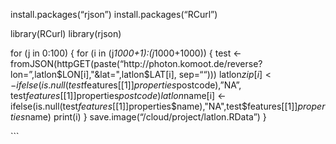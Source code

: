
install.packages("rjson")
install.packages("RCurl")

library(RCurl)
library(rjson)

  for (j in 0:100) {
    for (i in (j*1000+1):(j*1000+1000)) {
      test <- fromJSON(httpGET(paste("http://photon.komoot.de/reverse?lon=",latlon$LON[i],"&lat=",latlon$LAT[i], sep="")))
      latlon$zip[i] <- ifelse(is.null(test$features[[1]]$properties$postcode),"NA", test$features[[1]]$properties$postcode)
      latlon$name[i] <- ifelse(is.null(test$features[[1]]$properties$name),"NA",test$features[[1]]$properties$name)
      print(i)
    }
    save.image("/cloud/project/latlon.RData")
  }
  
  
```

